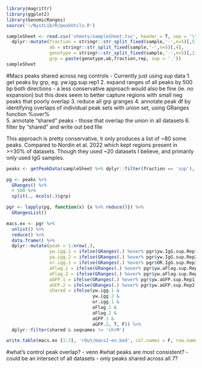 ```r
library(magrittr)
library(ggplot2)
library(GenomicRanges)
source('~/NystLib/R/peakUtils.R')

```


```r
sampleSheet <- read.csv('sheets/sampleSheet.tsv', header = T, sep = '\t') %>%
  dplyr::mutate(fraction = stringr::str_split_fixed(sample,'-',n=5)[,5], 
                ab = stringr::str_split_fixed(sample,'-',n=5)[,4], 
                genotype = stringr::str_split_fixed(sample,'-',n=5)[,1], .before = 1,
                grp = paste(genotype,ab,fraction,rep, sep = '.'))
sampleSheet

```
#Macs peaks shared across neg controls
- Currently just using sup data
1. get peaks by grp, eg. yw.igg.sup.rep1
2. expand ranges of all peaks by 500 bp both directions 
  - a less conservative approach would also be fine (ie. no expansion) but this does seem to better capture regions with small neg peaks that poorly overlap
3. reduce all grp granges
4. annotate peak df by identifying overlaps of individual peak sets with union set, using GRanges function %over%  
5. annotate "shared" peaks - those that overlap the union in all datasets
6. filter by "shared" and write out bed file

This approach is pretty conservative, it only produces a list of ~80 some peaks. 
Compared to Nordin et al. 2022 which kept regions present in >=30% of datasets. Though they used ~20 datasets I believe, and primarily only used IgG samples. 


```r

peaks <- getPeakData(sampleSheet %>% dplyr::filter(fraction == 'sup'), by = 'grp', narrowPeak_colname = 'peak_allFrags')

pg <- peaks %>% 
  GRanges() %>%
  + 500 %>%
  split(., mcols(.)$grp)

pgr <- lapply(pg, function(x) {x %>% reduce()}) %>%
  GRangesList()

macs.ex <- pgr %>%
  unlist() %>%
  reduce() %>%
  data.frame() %>%
  dplyr::mutate(peak = 1:nrow(.),
                yw.igg.1 = ifelse(GRanges(.) %over% pgr$yw.IgG.sup.Rep1, T, F),
                yw.igg.2 = ifelse(GRanges(.) %over% pgr$yw.IgG.sup.Rep2, T, F),
                or.igg.1 = ifelse(GRanges(.) %over% pgr$OR.IgG.sup.Rep1, T, F),
                aFlag.1 = ifelse(GRanges(.) %over% pgr$yw.aFlag.sup.Rep1, T, F),
                aFlag.2 = ifelse(GRanges(.) %over% pgr$yw.aFlag.sup.Rep2, T, F),
                aGFP.1 = ifelse(GRanges(.) %over% pgr$yw.aGFP.sup.Rep1, T, F),
                aGFP.2 = ifelse(GRanges(.) %over% pgr$yw.aGFP.sup.Rep2, T, F),
                shared = ifelse(yw.igg.1 &
                                yw.igg.2 &
                                or.igg.1 &
                                aFlag.1 &
                                aFlag.2 &
                                aGFP.1 &
                                aGFP.2, T, F)) %>%
  dplyr::filter(shared & seqnames != 'chrM')

write.table(macs.ex [1:3], 'rOut/macs2-ex.bed', col.names = F, row.names = F, quote = F, sep = '\t')                


```


#what's control peak overlap? - venn
#what peaks are most consistent?
- could be an intersect of all datasets - only peaks shared across all 7?
